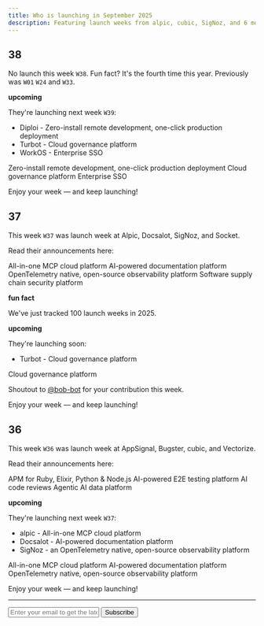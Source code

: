 ```yaml
---
title: Who is launching in September 2025
description: Featuring launch weeks from alpic, cubic, SigNoz, and 6 more developer tools.
---
```


## 38 

No launch this week `W38`. Fun fact? It's the fourth time this year. Previously was `W01` `W24` and `W33`.

**upcoming**

They're launching next week `W39`:

- Diploi - Zero-install remote development, one-click production deployment
- Turbot - Cloud governance platform 
- WorkOS - Enterprise SSO

<Card title="Diploi Launch Week" href="https://diploi.com/launchweek">
  Zero-install remote development, one-click production deployment
</Card>

<Card title="Turbot Launch Week 10" href="https://turbot.com/launch-week/10">
  Cloud governance platform
</Card>

<Card title="WorkOS Launch Week 5" href="https://workos.com/launch-week/fall-2025">
  Enterprise SSO
</Card>

Enjoy your week — and keep launching!

## 37 

This week `W37` was launch week at Alpic, Docsalot, SigNoz, and Socket.

Read their announcements here:

<Card title="alpic launch week" href="https://x.com/search?q=from%3A%40alpic_ai%20launch%20week%20until%3A2025-09-13%20since%3A2025-09-08&src=typed_query&f=live">
  All-in-one MCP cloud platform
</Card>

<Card title="Docsalot Launch Week" href="https://docsalot.dev/launch-week">
  AI-powered documentation platform
</Card>

<Card title="SigNoz Launch Week 5.0" href="https://signoz.io/launch-week/">
  OpenTelemetry native, open-source observability platform
</Card>

<Card title="Socket Launch Week 3" href="https://x.com/search?q=from%3A%40Socketsecurity%20launch%20week%20until%3A2025-09-13%20since%3A2025-09-08&src=typed_query&f=live">
  Software supply chain security platform
</Card>

**fun fact**

We've just tracked 100 launch weeks in 2025.

**upcoming**

They're launching soon:

- Turbot - Cloud governance platform 

<Card title="Turbot Launch Week 10" href="https://turbot.com/launch-week/10">
  Cloud governance platform
</Card>

Shoutout to [@bob-bot](https://x.com/bobtordella) for your contribution this week.

Enjoy your week — and keep launching!

## 36

This week `W36` was launch week at AppSignal, Bugster, cubic, and Vectorize.

Read their announcements here:

<Card title="AppSignal Launch Week" href="https://www.appsignal.com/launch-week">
  APM for Ruby, Elixir, Python & Node.js
</Card>

<Card title="Bugster Launch Week" href="https://www.bugster.dev/launch-week">
  AI-powered E2E testing platform
</Card>

<Card title="cubic launch week" href="https://www.cubic.dev/blog/launch-week-1">
  AI code reviews
</Card>

<Card title="Vectorize Launch Week" href="https://vectorize.io/blog/vectorize-launch-week-starts-tuesday-9-2-agents-mcp-and-more">
  Agentic AI data platform
</Card>

**upcoming**

They're launching next week `W37`:

- alpic - All-in-one MCP cloud platform 
- Docsalot - AI-powered documentation platform  
- SigNoz - an OpenTelemetry native, open-source observability platform

<Card title="alpic launch week">
  All-in-one MCP cloud platform
</Card>

<Card title="Docsalot Launch Week" href="https://docsalot.dev/launch-week">
  AI-powered documentation platform
</Card>

<Card title="SigNoz Launch Week 5.0" href="https://signoz.io/launch-week/">
  OpenTelemetry native, open-source observability platform
</Card>

Enjoy your week — and keep launching!

---

<form
  action="https://buttondown.com/api/emails/embed-subscribe/launchweek.dev"
  method="post"
  target="popupwindow"
  onsubmit="window.open('https://buttondown.com/launchweek.dev', 'popupwindow')"
  class="embeddable-buttondown-form"
>
  <input
    type="email"
    name="email"
    placeholder="Enter your email to get the latest updates"
    id="bd-email"
  />
  <input type="submit" value="Subscribe" />
</form>
